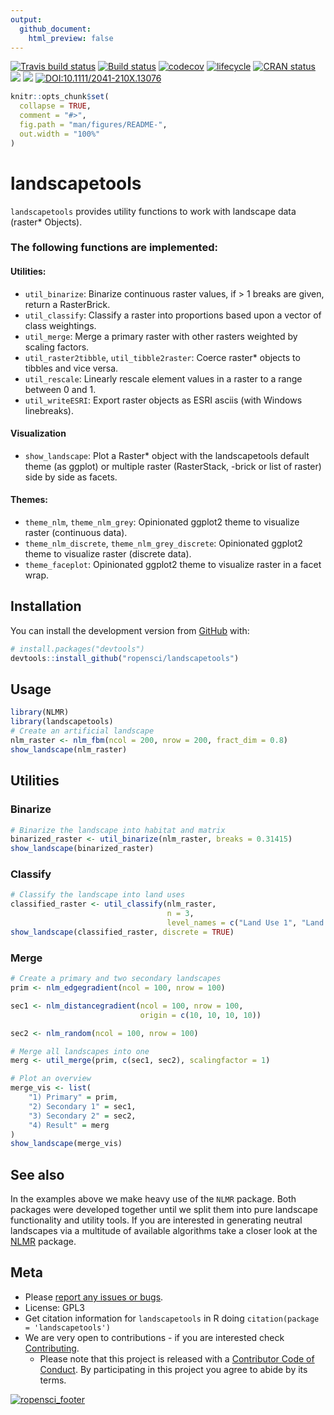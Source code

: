 ```yaml
---
output:
  github_document:
    html_preview: false
---
```

[![Travis build status](https://travis-ci.org/ropensci/landscapetools.svg?branch=master)](https://travis-ci.org/ropensci/landscapetools)
[![Build status](https://ci.appveyor.com/api/projects/status/aehfkxfb5r4vjlm9?svg=true)](https://ci.appveyor.com/project/ropensci/landscapetools)
[![codecov](https://codecov.io/gh/ropensci/landscapetools/branch/develop/graph/badge.svg)](https://codecov.io/gh/ropensci/landscapetools)
[![lifecycle](https://img.shields.io/badge/lifecycle-maturing-blue.svg)](https://www.tidyverse.org/lifecycle/#maturing)
[![CRAN status](https://www.r-pkg.org/badges/version/landscapetools)](https://cran.r-project.org/package=landscapetools)
[![](http://cranlogs.r-pkg.org/badges/grand-total/landscapetools)](http://cran.rstudio.com/web/packages/landscapetools/index.html)
[![](https://badges.ropensci.org/188_status.svg)](https://github.com/ropensci/onboarding/issues/188)
[![DOI:10.1111/2041-210X.13076](https://zenodo.org/badge/DOI/10.1111/2041-210X.13076.svg)](https://doi.org/10.1111/2041-210X.13076)

```r
knitr::opts_chunk$set(
  collapse = TRUE,
  comment = "#>",
  fig.path = "man/figures/README-",
  out.width = "100%"
)
```
# landscapetools

`landscapetools` provides utility functions to work with landscape data (raster* 
Objects). 


### The following functions are implemented:

#### Utilities:

- `util_binarize`: Binarize continuous raster values, if > 1 breaks are given, return a RasterBrick.
- `util_classify`: Classify a raster into proportions based upon a vector of class weightings.
- `util_merge`: Merge a primary raster with other rasters weighted by scaling factors.
- `util_raster2tibble`, `util_tibble2raster`: Coerce raster* objects to tibbles and vice versa.
- `util_rescale`: Linearly rescale element values in a raster to a range between 0 and 1.
- `util_writeESRI`: Export raster objects as ESRI asciis (with Windows linebreaks).

#### Visualization

- `show_landscape`: Plot a Raster* object with the landscapetools default theme (as ggplot) or multiple raster (RasterStack, -brick or list of raster) side by side as facets.

#### Themes:

- `theme_nlm`, `theme_nlm_grey`: Opinionated ggplot2 theme to visualize raster (continuous data).
- `theme_nlm_discrete`, `theme_nlm_grey_discrete`: Opinionated ggplot2 theme to visualize raster (discrete data).
- `theme_faceplot`: Opinionated ggplot2 theme to visualize raster in a facet wrap.

## Installation

You can install the development version from [GitHub](https://github.com/) with:

``` r
# install.packages("devtools")
devtools::install_github("ropensci/landscapetools")
```

## Usage

```r
library(NLMR)
library(landscapetools)
# Create an artificial landscape
nlm_raster <- nlm_fbm(ncol = 200, nrow = 200, fract_dim = 0.8)
show_landscape(nlm_raster)
```


## Utilities

### Binarize

```r
# Binarize the landscape into habitat and matrix
binarized_raster <- util_binarize(nlm_raster, breaks = 0.31415)
show_landscape(binarized_raster)
```

### Classify

```r
# Classify the landscape into land uses
classified_raster <- util_classify(nlm_raster,
                                   n = 3,
                                   level_names = c("Land Use 1", "Land Use 2", "Land Use 3"))
show_landscape(classified_raster, discrete = TRUE)
```

### Merge

```r
# Create a primary and two secondary landscapes
prim <- nlm_edgegradient(ncol = 100, nrow = 100)

sec1 <- nlm_distancegradient(ncol = 100, nrow = 100,
                             origin = c(10, 10, 10, 10))

sec2 <- nlm_random(ncol = 100, nrow = 100)

# Merge all landscapes into one
merg <- util_merge(prim, c(sec1, sec2), scalingfactor = 1)

# Plot an overview
merge_vis <- list(
    "1) Primary" = prim,
    "2) Secondary 1" = sec1,
    "3) Secondary 2" = sec2,
    "4) Result" = merg
)
show_landscape(merge_vis)
```

## See also

In the examples above we make heavy use of the `NLMR` package.
Both packages were developed together until we split them into pure landscape functionality and utility tools.
If you are interested in generating neutral landscapes via a multitude of available algorithms take a closer look at the [NLMR](https://github.com/ropensci/NLMR/) package.

## Meta

* Please [report any issues or bugs](https://github.com/ropensci/landscapetools/issues/new/).
* License: GPL3
* Get citation information for `landscapetools` in R doing `citation(package = 'landscapetools')`
* We are very open to contributions - if you are interested check [Contributing](CONTRIBUTING.md).
    * Please note that this project is released with a [Contributor Code of Conduct](CODE_OF_CONDUCT.md). By participating in this project you agree to abide by its terms.

[![ropensci_footer](https://ropensci.org/public_images/github_footer.png)](http://ropensci.org)
